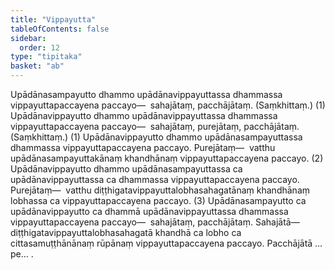 ```yaml
---
title: "Vippayutta"
tableOfContents: false
sidebar:
  order: 12
type: "tipitaka"
basket: "ab"
---
```



<DynamicBreadcrumb />

<Division number="84">

<Paragraph number="3729">
Upādānasampayutto dhammo upādānavippayuttassa dhammassa vippayuttapaccayena paccayo—  sahajātaṃ, pacchājātaṃ. (Saṃkhittaṃ.) (1)
</Paragraph>

<Paragraph number="3730">
Upādānavippayutto dhammo upādānavippayuttassa dhammassa vippayuttapaccayena paccayo—  sahajātaṃ, purejātaṃ, pacchājātaṃ. (Saṃkhittaṃ.) (1)
</Paragraph>

<Paragraph number="3731">
Upādānavippayutto dhammo upādānasampayuttassa dhammassa vippayuttapaccayena paccayo. <Emphasis>Purejātaṃ</Emphasis>—  vatthu upādānasampayuttakānaṃ khandhānaṃ vippayuttapaccayena paccayo. (2)
</Paragraph>

<Paragraph number="3732">
Upādānavippayutto dhammo upādānasampayuttassa ca upādānavippayuttassa ca dhammassa vippayuttapaccayena paccayo. <Emphasis>Purejātaṃ</Emphasis>—  vatthu diṭṭhigatavippayuttalobhasahagatānaṃ khandhānaṃ lobhassa ca vippayuttapaccayena paccayo. (3)
</Paragraph>

<Paragraph number="3733">
Upādānasampayutto ca upādānavippayutto ca dhammā upādānavippayuttassa dhammassa vippayuttapaccayena paccayo—  sahajātaṃ, pacchājātaṃ. <Emphasis>Sahajātā</Emphasis>—  diṭṭhigatavippayuttalobhasahagatā khandhā ca lobho ca cittasamuṭṭhānānaṃ rūpānaṃ vippayuttapaccayena paccayo. <Emphasis>Pacchājātā</Emphasis> …pe… .
</Paragraph>
</Division>